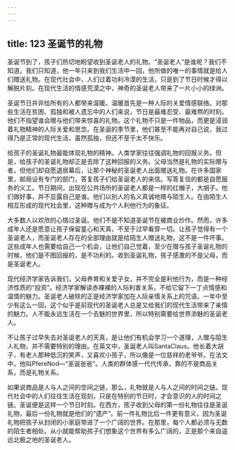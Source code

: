 ```yaml
---
---
---
```

title: 123 圣诞节的礼物
---





圣诞节到了，孩子们热切地盼望收到圣诞老人的礼物。“圣诞老人”是谁呢？我们不知道。我们只知道，他一年只来到我们生活中一回，他所做的唯一的事情就是给人们赠送礼物。在现代社会中，人们过着功利冷漠的生活，只是到了节日时候才得以解脱片刻。在现代生活的情感荒漠之中，神奇的圣诞老人带来了一片小小的绿洲。

圣诞节日并非给所有的人都带来温暖。温暖首先是一种人际的关爱情感联络。对那些生活在贫困、孤独和被人遗忘中的人们来说，节日是最难忍受、最难熬的时刻。他们不指望谁会赠与他们带来惊喜的礼物。这个礼物不只是一件物品，而更是浸润着礼物精神的人际关爱和思念。在圣诞的季节里，他们甚至不能再对自己说，我过得乃是正常的现代生活，虽然孤独，但还不至于太不快乐。

给孩子的圣诞礼物最能体现礼物的精神。人类学家往往强调礼物的回报义务。但是，给孩子的圣诞礼物却正是去除了这种回报的义务。父母当然是礼物的实际赠与者，但他们却自愿退居幕后，让那个神秘的圣诞老人出面赠送礼物。在许多国家里，邮局设有专门的部门，答复孩子们给圣诞老人的来信。写答复信的都是自愿服务的义工。节日期间，出现在公共场所的圣诞老人都是一样的红帽子，大胡子。他们做好事，并不显露自己是谁。他们以别人的名义真诚地赠与陌生人。在由陌生人相互形成的现代社会里，这种赠与成为个人利他行为的象征。

大多数人以欢欣的心情过圣诞。他们不是不知道圣诞节在被商业炒作。然而，许多成年人还是愿意让孩子保留童心和天真，不至于过早看穿一切。让孩子觉得有一个圣诞老人，而圣诞老人存在的全部理由就是给陌生人赠送礼物，这不是一件坏事。这些成年人也需要给自己一个机会，让他们自己觉着，至少在赠与孩子圣诞礼物的时候，他们是不图回报的，是不功利的。收到圣诞礼物，孩子感激的不是父母，而是圣诞老人。

现代经济学家告诉我们，父母养育和关爱子女，并不完全是利他行为，而是一种经济性质的“投资”。经济学家解读赤裸裸的人际利害关系，不给它留下一丁点情感和温情的魅力。圣诞老人破除的正是经济学家加在人际亲情关系上的咒语。一年中至少有这么一回，这个似乎是前现代的圣诞老人总是又给我们的现代生活带来了亲情的魅力。人不能永远生活在一个去魅的世界里，所以特别需要给世界添魅的圣诞老人。

不让孩子过早失去对圣诞老人的天真，是让他们有机会学习一个道理，人赠与陌生人礼物，并不需要特别的理由。在英文中，圣诞老人叫SantaClaus。他长着大胡子，有老人那种低沉的笑声，又喜欢小孩子，所以像是一位慈祥的老爷爷。在法文中，他叫PfereNod—“圣诞爸爸”。人类的群体感一代代传承，靠的不是商品关系，而是礼物关系。

如果说商品是人与人之间的空间之链，那么，礼物就是人与人之间的时间之链。现代社会中的人们往往生活在现刻，只是在特别的节日时，才会意识的人的时间之链。圣诞便是这样一个节日时刻。在西方，孩子收到父母的第一份礼物往往是圣诞礼物，最后一份礼物就是他们的“遗产”。前一件礼物比后一件更有意义，因为圣诞礼物把孩子从封闭的小家庭带进了一个广阔的世界。在那里，每个人都必须与无数的陌生者相处。从小就能帮助孩子们想象这个世界有多么广阔的，正是那个来自遥远北极之地的圣诞老人。